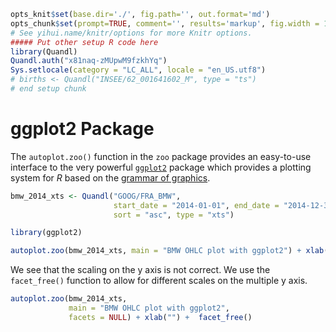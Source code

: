 ```r
opts_knit$set(base.dir='./', fig.path='', out.format='md')
opts_chunk$set(prompt=TRUE, comment='', results='markup', fig.width = 12, fig.height = 7, fig.align = "center")
# See yihui.name/knitr/options for more Knitr options.
##### Put other setup R code here
library(Quandl)
Quandl.auth("x81naq-zMUpwM9fzkhYq")
Sys.setlocale(category = "LC_ALL", locale = "en_US.utf8")
# births <- Quandl("INSEE/62_001641602_M", type = "ts")
# end setup chunk
```

# ggplot2 Package

The `autoplot.zoo()` function in the `zoo` package provides an easy-to-use interface
to the very powerful [`ggplot2`](http://ggplot2.org/) package which provides a plotting system for *R*
based on the [grammar of graphics](http://www.amazon.de/The-Grammar-Graphics-Statistics-Computing/dp/0387245448).

```r
bmw_2014_xts <- Quandl("GOOG/FRA_BMW",
                       start_date = "2014-01-01", end_date = "2014-12-31",
                       sort = "asc", type = "xts")
```

```r
library(ggplot2)

autoplot.zoo(bmw_2014_xts, main = "BMW OHLC plot with ggplot2") + xlab("")
```

We see that the scaling on the y axis is not correct. 
We use the `facet_free()` function to allow for different scales on the multiple y axis.

```r
autoplot.zoo(bmw_2014_xts, 
             main = "BMW OHLC plot with ggplot2",
             facets = NULL) + xlab("") +  facet_free()
```